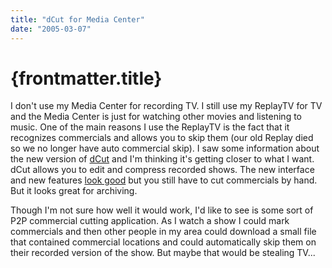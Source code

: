 ```yaml
---
title: "dCut for Media Center"
date: "2005-03-07"
---
```


# {frontmatter.title}

I don't use my Media Center for recording TV. I still use my ReplayTV for TV and the Media Center is just for watching other movies and listening to music. One of the main reasons I use the ReplayTV is the fact that it recognizes commercials and allows you to skip them (our old Replay died so we no longer have auto commercial skip). I saw some information about the new version of [dCut](http://www.inseattle.org/%7Edan/Dcut.htm) and I'm thinking it's getting closer to what I want. dCut allows you to edit and compress recorded shows. The new interface and new features [look good](http://msmvps.com/chrisl/archive/2005/03/01/37335.aspx) but you still have to cut commercials by hand. But it looks great for archiving.

Though I'm not sure how well it would work, I'd like to see is some sort of P2P commercial cutting application. As I watch a show I could mark commercials and then other people in my area could download a small file that contained commercial locations and could automatically skip them on their recorded version of the show. But maybe that would be stealing TV...
